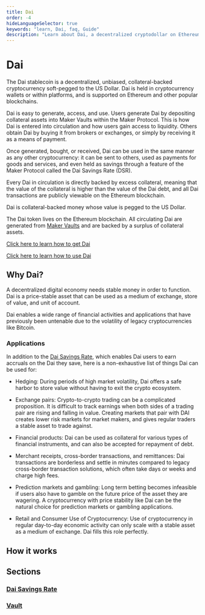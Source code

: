 ```yaml
---
title: Dai
order: -4
hideLanguageSelector: true
keywords: "learn, Dai, faq, Guide"
description: "Learn about Dai, a decentralized cryptodollar on Ethereum."
---
```


# Dai

The Dai stablecoin is a decentralized, unbiased, collateral-backed cryptocurrency soft-pegged to the US Dollar. Dai is held in cryptocurrency wallets or within platforms, and is supported on Ethereum and other popular blockchains.

Dai is easy to generate, access, and use. Users generate Dai by depositing collateral assets into Maker Vaults within the Maker Protocol. This is how Dai is entered into circulation and how users gain access to liquidity. Others obtain Dai by buying it from brokers or exchanges, or simply by receiving it as a means of payment.

Once generated, bought, or received, Dai can be used in the same manner as any other cryptocurrency: it can be sent to others, used as payments for goods and services, and even held as savings through a feature of the Maker Protocol called the Dai Savings Rate (DSR).

Every Dai in circulation is directly backed by excess collateral, meaning that the value of the collateral is higher than the value of the Dai debt, and all Dai transactions are publicly viewable on the Ethereum blockchain.

Dai is collateral-backed money whose value is pegged to the US Dollar.

The Dai token lives on the Ethereum blockchain. All circulating Dai are generated from [Maker Vaults](vault.mdx) and are backed by a surplus of collateral assets.

<CTA>

[Click here to learn how to get Dai](use-dai.mdx)

</CTA>

<CTA>

[Click here to learn how to use Dai](use-dai.mdx)

</CTA>

## Why Dai?

A decentralized digital economy needs stable money in order to function. Dai is a price-stable asset that can be used as a medium of exchange, store of value, and unit of account.

Dai enables a wide range of financial activities and applications that have previously been untenable due to the volatility of legacy cryptocurrencies like Bitcoin.

### Applications

<InfoBlock>

In addition to the [Dai Savings Rate](dsr.md), which enables Dai users to earn accruals on the Dai they save, here is a non-exhaustive list of things Dai can be used for:

<List>

- Hedging: During periods of high market volatility, Dai offers a safe harbor to store value without having to exit the crypto ecosystem.

- Exchange pairs: Crypto-to-crypto trading can be a complicated proposition. It is difficult to track earnings when both sides of a trading pair are rising and falling in value. Creating markets that pair with DAI creates lower risk markets for market makers, and gives regular traders a stable asset to trade against.

- Financial products: Dai can be used as collateral for various types of financial instruments, and can also be accepted for repayment of debt.

- Merchant receipts, cross-border transactions, and remittances: Dai transactions are borderless and settle in minutes compared to legacy cross-border transaction solutions, which often take days or weeks and charge high fees.

- Prediction markets and gambling: Long term betting becomes infeasible if users also have to gamble on the future price of the asset they are wagering. A cryptocurrency with price stability like Dai can be the natural choice for prediction markets or gambling applications.

- Retail and Consumer Use of Cryptocurrency: Use of cryptocurrency in regular day-to-day economic activity can only scale with a stable asset as a medium of exchange. Dai fills this role perfectly.

</List>

</InfoBlock>

## How it works

## Sections

<List>

### [Dai Savings Rate](dsr.mdx)

### [Vault](vault.mdx)

</List>
